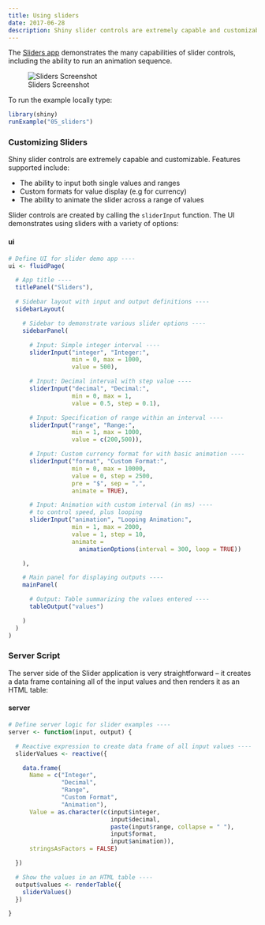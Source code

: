 ```yaml
---
title: Using sliders
date: 2017-06-28
description: Shiny slider controls are extremely capable and customizable. Features supported include the ability to input both single values and ranges, custom formats for value display (e.g for currency), and the ability to animate the slider across a range of values.
---
```


The [Sliders app](/r/gallery/widgets/sliders/) demonstrates the many capabilities of slider controls, including the ability to run an animation sequence. 

![Sliders Screenshot](05_sliders.png){fig-alt="Slider bars on the left for integer, decimal, range, custom format and looping animations. On the right is a table with name and value from the slider for each of these sliders."}

To run the example locally type: 

````r
library(shiny)
runExample("05_sliders")
````


### Customizing Sliders

Shiny slider controls are extremely capable and customizable. Features supported include:

* The ability to input both single values and ranges
* Custom formats for value display (e.g for currency)
* The ability to animate the slider across a range of values

Slider controls are created by calling the `sliderInput` function. The UI demonstrates using sliders with a variety of options:

#### ui

````r
# Define UI for slider demo app ----
ui <- fluidPage(

  # App title ----
  titlePanel("Sliders"),

  # Sidebar layout with input and output definitions ----
  sidebarLayout(

    # Sidebar to demonstrate various slider options ----
    sidebarPanel(

      # Input: Simple integer interval ----
      sliderInput("integer", "Integer:",
                  min = 0, max = 1000,
                  value = 500),

      # Input: Decimal interval with step value ----
      sliderInput("decimal", "Decimal:",
                  min = 0, max = 1,
                  value = 0.5, step = 0.1),

      # Input: Specification of range within an interval ----
      sliderInput("range", "Range:",
                  min = 1, max = 1000,
                  value = c(200,500)),

      # Input: Custom currency format for with basic animation ----
      sliderInput("format", "Custom Format:",
                  min = 0, max = 10000,
                  value = 0, step = 2500,
                  pre = "$", sep = ",",
                  animate = TRUE),

      # Input: Animation with custom interval (in ms) ----
      # to control speed, plus looping
      sliderInput("animation", "Looping Animation:",
                  min = 1, max = 2000,
                  value = 1, step = 10,
                  animate =
                    animationOptions(interval = 300, loop = TRUE))

    ),

    # Main panel for displaying outputs ----
    mainPanel(

      # Output: Table summarizing the values entered ----
      tableOutput("values")

    )
  )
)
````


### Server Script

The server side of the Slider application is very straightforward -- it creates a data frame containing all of the input values and then renders it as an HTML table:

#### server

````r
# Define server logic for slider examples ----
server <- function(input, output) {

  # Reactive expression to create data frame of all input values ----
  sliderValues <- reactive({

    data.frame(
      Name = c("Integer",
               "Decimal",
               "Range",
               "Custom Format",
               "Animation"),
      Value = as.character(c(input$integer,
                             input$decimal,
                             paste(input$range, collapse = " "),
                             input$format,
                             input$animation)),
      stringsAsFactors = FALSE)

  })

  # Show the values in an HTML table ----
  output$values <- renderTable({
    sliderValues()
  })

}
````
